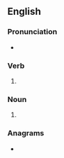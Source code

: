 {{also|Tucks}}
==English==

===Pronunciation===
* {{rhymes|en|ʌks|s=1}}

===Verb===
{{head|en|verb form}}

# {{en-third-person singular of|tuck}}

===Noun===
{{head|en|noun form}}

# {{plural of|en|tuck}}

===Anagrams===
* {{anagrams|en|a=ckstu|Stuck|stuck|suckt}}